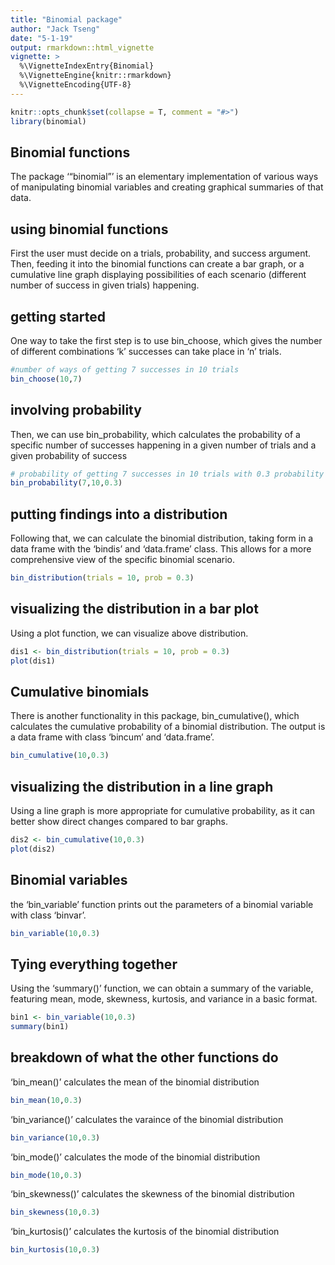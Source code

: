 ```yaml
---
title: "Binomial package"
author: "Jack Tseng"
date: "5-1-19"
output: rmarkdown::html_vignette
vignette: >
  %\VignetteIndexEntry{Binomial}
  %\VignetteEngine{knitr::rmarkdown}
  %\VignetteEncoding{UTF-8}
---
```


```r
knitr::opts_chunk$set(collapse = T, comment = "#>")
library(binomial)
```

## Binomial functions
The package '"binomial"' is an elementary implementation of various ways of manipulating binomial variables and creating graphical summaries of that data. 

## using binomial functions
First the user must decide on a trials, probability, and success argument. Then, feeding it into the binomial functions can create a bar graph, or a cumulative line graph displaying possibilities of each scenario (different number of success in given trials) happening. 

## getting started
One way to take the first step is to use bin_choose, which gives the number of different combinations 'k' successes can take place in 'n' trials.

```r
#number of ways of getting 7 successes in 10 trials
bin_choose(10,7)
```

## involving probability
Then, we can use bin_probability, which calculates the probability of a specific number of successes happening in a given number of trials and a given probability of success

```r
# probability of getting 7 successes in 10 trials with 0.3 probability of success
bin_probability(7,10,0.3)
```

## putting findings into a distribution
Following that, we can calculate the binomial distribution, taking form in a data frame with the 'bindis' and 'data.frame' class. This allows for a more comprehensive view of the specific binomial scenario.

```r
bin_distribution(trials = 10, prob = 0.3)
```

## visualizing the distribution in a bar plot
Using a plot function, we can visualize above distribution.

```r
dis1 <- bin_distribution(trials = 10, prob = 0.3)
plot(dis1)
```

## Cumulative binomials
There is another functionality in this package, bin_cumulative(), which calculates the cumulative probability of a binomial distribution. The output is a data frame with class 'bincum' and 'data.frame'.

```r
bin_cumulative(10,0.3)
```

## visualizing the distribution in a line graph
Using a line graph is more appropriate for cumulative probability, as it can better show direct changes compared to bar graphs.

```r
dis2 <- bin_cumulative(10,0.3)
plot(dis2)
```

## Binomial variables
the 'bin_variable' function prints out the parameters of a binomial variable with class 'binvar'. 

```r
bin_variable(10,0.3)
```

## Tying everything together
Using the 'summary()' function, we can obtain a summary of the variable, featuring mean, mode, skewness, kurtosis, and variance in a basic format.

```r
bin1 <- bin_variable(10,0.3)
summary(bin1)
```

## breakdown of what the other functions do

'bin_mean()' calculates the mean of the binomial distribution

```r
bin_mean(10,0.3)
```

'bin_variance()' calculates the varaince of the binomial distribution

```r
bin_variance(10,0.3)
```

'bin_mode()' calculates the mode of the binomial distribution

```r
bin_mode(10,0.3)
```

'bin_skewness()' calculates the skewness of the binomial distribution
```r
bin_skewness(10,0.3)
```

'bin_kurtosis()' calculates the kurtosis of the binomial distribution
```r
bin_kurtosis(10,0.3)
```

